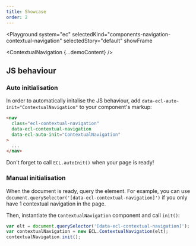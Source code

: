 ```yaml
---
title: Showcase
order: 2
---
```




<Playground
  system="ec"
  selectedKind="components-navigation-contextual-navigation"
  selectedStory="default"
  showFrame
>
  <ContextualNavigation {...demoContent} />
</Playground>

## JS behaviour

### Auto initialisation

In order to automatically initalise the JS behaviour, add `data-ecl-auto-init="ContextualNavigation"` to your component's markup:

```html
<nav
  class="ecl-contextual-navigation"
  data-ecl-contextual-navigation
  data-ecl-auto-init="ContextualNavigation"
>
  ...
</nav>
```

Don't forget to call `ECL.autoInit()` when your page is ready!

### Manual initialisation

When the document is ready, query the element. For example, you can use `document.querySelector('[data-ecl-contextual-navigation]')` if you only have 1 contextual navigation in the page.

Then, instantiate the `ContextualNavigation` component and call `init()`:

```js
var elt = document.querySelector('[data-ecl-contextual-navigation]');
var contextualNavigation = new ECL.ContextualNavigation(elt);
contextualNavigation.init();
```

